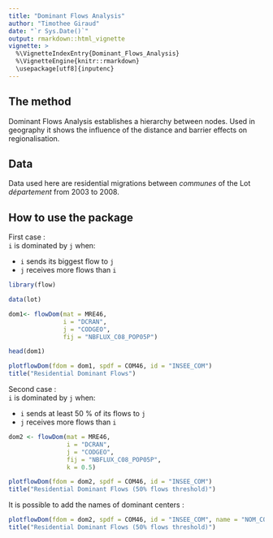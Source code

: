 ```yaml
---
title: "Dominant Flows Analysis"
author: "Timothee Giraud"
date: "`r Sys.Date()`"
output: rmarkdown::html_vignette
vignette: >
  %\VignetteIndexEntry{Dominant_Flows_Analysis}
  %\VignetteEngine{knitr::rmarkdown}
  \usepackage[utf8]{inputenc}
---
```


## The method
Dominant Flows Analysis establishes a hierarchy between nodes.
Used in geography it shows the influence of the distance and barrier effects on 
regionalisation.  

## Data
Data used here are residential migrations between *communes* of the Lot *département* from 2003 to 2008. 

## How to use the package
First case :   
`i` is dominated by `j` when:  

* `i` sends its biggest flow to `j`  
* `j` receives more flows than `i`

```r
library(flow)

data(lot)

dom1<- flowDom(mat = MRE46,
               i = "DCRAN",
               j = "CODGEO",
               fij = "NBFLUX_C08_POP05P")

head(dom1)

plotflowDom(fdom = dom1, spdf = COM46, id = "INSEE_COM")
title("Residential Dominant Flows")
```

Second case :   
`i` is dominated by `j` when:    

* `i` sends at least 50 % of its flows to `j`   
* `j` receives more flows than `i`

```r

dom2 <- flowDom(mat = MRE46,
                i = "DCRAN",
                j = "CODGEO",
                fij = "NBFLUX_C08_POP05P",
                k = 0.5)

plotflowDom(fdom = dom2, spdf = COM46, id = "INSEE_COM")
title("Residential Dominant Flows (50% flows threshold)")
```

It is possible to add the names of dominant centers :

```r

plotflowDom(fdom = dom2, spdf = COM46, id = "INSEE_COM", name = "NOM_COM")
title("Residential Dominant Flows (50% flows threshold)")
```




